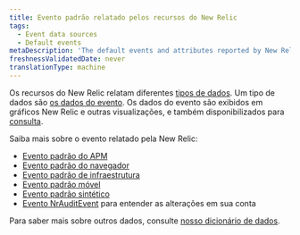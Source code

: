 ```yaml
---
title: Evento padrão relatado pelos recursos do New Relic
tags:
  - Event data sources
  - Default events
metaDescription: 'The default events and attributes reported by New Relic capabilities (APM, browser, mobile, and more).'
freshnessValidatedDate: never
translationType: machine
---
```


Os recursos do New Relic relatam diferentes [tipos de dados](/docs/using-new-relic/data/understand-data/new-relic-data-types). Um tipo de dados são [os dados do evento](/docs/using-new-relic/data/understand-data/new-relic-data-types#event-data). Os dados do evento são exibidos em gráficos New Relic e outras visualizações, e também disponibilizados para [consulta](/docs/using-new-relic/data/understand-data/query-new-relic-data).

Saiba mais sobre o evento relatado pela New Relic:

* [Evento padrão do APM](/docs/insights/insights-data-sources/default-data/apm-default-events-insights)
* [Evento padrão do navegador](/docs/insights/insights-data-sources/default-data/browser-default-events-insights)
* [Evento padrão de infraestrutura](/docs/infrastructure/manage-your-data/data-instrumentation/default-infrastructure-events)
* [Evento padrão móvel](/docs/insights/insights-data-sources/default-data/mobile-default-events-insights)
* [Evento padrão sintético](/docs/insights/insights-data-sources/default-data/synthetics-default-events-insights)
* [Evento NrAuditEvent](/docs/insights/event-data-sources/default-events/query-account-audit-logs-nrauditevent/) para entender as alterações em sua conta

Para saber mais sobre outros dados, consulte [nosso dicionário de dados](/attribute-dictionary).
